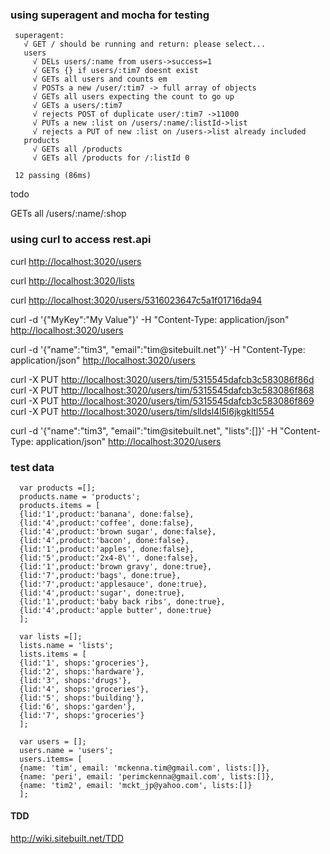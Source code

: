 ===using superagent and mocha for testing===



  superagent:
    √ GET / should be running and return: please select...
    users
      √ DELs users/:name from users->success=1
      √ GETs {} if users/:tim7 doesnt exist
      √ GETs all users and counts em
      √ POSTs a new /user/:tim7 -> full array of objects
      √ GETs all users expecting the count to go up
      √ GETs a users/:tim7
      √ rejects POST of duplicate user/:tim7 ->11000
      √ PUTs a new :list on /users/:name/:listId->list
      √ rejects a PUT of new :list on /users->list already included
    products
      √ GETs all /products
      √ GETs all /products for /:listId 0


  12 passing (86ms)
todo

GETs all /users/:name/:shop

===using curl to access rest.api===
curl http://localhost:3020/users

curl http://localhost:3020/lists 

curl http://localhost:3020/users/5316023647c5a1f01716da94

curl -d '{"MyKey":"My Value"}' -H "Content-Type: application/json" http://localhost:3020/users

curl -d '{"name":"tim3", "email":"tim@sitebuilt.net"}' -H "Content-Type: application/json" http://localhost:3020/users

curl -X PUT http://localhost:3020/users/tim/5315545dafcb3c583086f86d
curl -X PUT http://localhost:3020/users/tim/5315545dafcb3c583086f868
curl -X PUT http://localhost:3020/users/tim/5315545dafcb3c583086f869
curl -X PUT http://localhost:3020/users/tim/slldsl4l5l6jkgkltl554

curl -d '{"name":"tim3", "email":"tim@sitebuilt.net", "lists":[]}' -H "Content-Type: application/json" http://localhost:3020/users

===test data===
<pre>
  var products =[];
  products.name = 'products';
  products.items = [   
  {lid:'1',product:'banana', done:false},
  {lid:'4',product:'coffee', done:false},
  {lid:'4',product:'brown sugar', done:false},
  {lid:'4',product:'bacon', done:false},
  {lid:'1',product:'apples', done:false},
  {lid:'5',product:'2x4-8\'', done:false},
  {lid:'1',product:'brown gravy', done:true},
  {lid:'7',product:'bags', done:true},
  {lid:'7',product:'applesauce', done:true},
  {lid:'4',product:'sugar', done:true},
  {lid:'1',product:'baby back ribs', done:true},
  {lid:'4',product:'apple butter', done:true}
  ];

  var lists =[];
  lists.name = 'lists';
  lists.items = [
  {lid:'1', shops:'groceries'},
  {lid:'2', shops:'hardware'},
  {lid:'3', shops:'drugs'},
  {lid:'4', shops:'groceries'},
  {lid:'5', shops:'building'},
  {lid:'6', shops:'garden'},
  {lid:'7', shops:'groceries'}
  ];

  var users = [];
  users.name = 'users';
  users.items= [
  {name: 'tim', email: 'mckenna.tim@gmail.com', lists:[]},
  {name: 'peri', email: 'perimckenna@gmail.com', lists:[]},
  {name: 'tim2', email: 'mckt_jp@yahoo.com', lists:[]}
  ];
</pre>

====TDD====
http://wiki.sitebuilt.net/TDD

